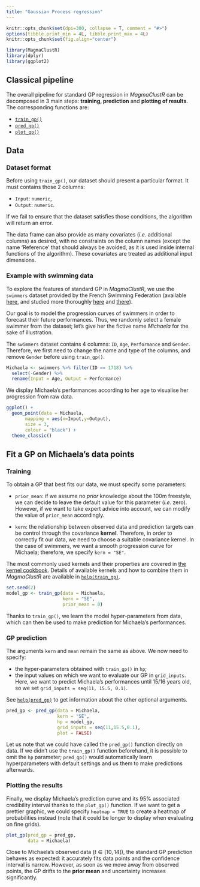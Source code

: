 ```yaml
---
title: "Gaussian Process regression"
---
```


```r
knitr::opts_chunk$set(dpi=300, collapse = T, comment = "#>")
options(tibble.print_min = 4L, tibble.print_max = 4L)
knitr::opts_chunk$set(fig.align="center")
```

```r
library(MagmaClustR)
library(dplyr)
library(ggplot2)
```

## Classical pipeline

The overall pipeline for standard GP regression in *MagmaClustR* can be decomposed in 3 main steps: **training, prediction** and **plotting of results**.
The corresponding functions are:

-   [`train_gp()`](https://arthurleroy.github.io/MagmaClustR/reference/train_magma.html)
-   [`pred_gp()`](https://arthurleroy.github.io/MagmaClustR/reference/pred_gp.html)
-   [`plot_gp()`](https://arthurleroy.github.io/MagmaClustR/reference/plot_gp.html)

## Data

### Dataset format

Before using `train_gp()`, our dataset should present a particular format. It must contains those 2 columns:

*   `Input`: `numeric`,
*   `Output`: `numeric`. 

If we fail to ensure that the dataset satisfies those conditions, the algorithm will return an error. 

The data frame can also provide as many covariates (*i.e.* additional columns) as desired, with no constraints on the column names (except the name 'Reference' that should always be avoided, as it is used inside internal functions of the algorithm). These covariates are treated as additional input dimensions. 

### Example with swimming data

To explore the features of standard GP in *MagmaClustR*, we use the `swimmers` dataset provided by the French Swimming Federation (available [here](https://github.com/ArthurLeroy/MAGMAclust/blob/master/Real_Data_Study/Data/db_100m_freestyle.csv), and studied more thoroughly [here](https://link.springer.com/article/10.1007/s10994-022-06172-1) and [there](https://arxiv.org/abs/2011.07866)).

Our goal is to model the progression curves of swimmers in order to forecast their future performances. Thus, we randomly select a female swimmer from the dataset; let's give her the fictive name *Michaela* for the sake of illustration.

The `swimmers` dataset contains 4 columns: `ID`, `Age`, `Performance` and `Gender`.
Therefore, we first need to change the name and type of the columns, and remove `Gender` before using `train_gp()`.

```r
Michaela <- swimmers %>% filter(ID == 1718) %>% 
  select(-Gender) %>% 
  rename(Input = Age, Output = Performance)
```

We display Michaela's performances according to her age to visualise her progression from raw data.

```r
ggplot() +
  geom_point(data = Michaela,
       mapping = aes(x=Input,y=Output),
       size = 3,
       colour = "black") +
  theme_classic()
```

## Fit a GP on Michaela's data points

### Training

To obtain a GP that best fits our data, we must specify some parameters:

*   `prior_mean`: if we assume no *prior* knowledge about the 100m freestyle, we can decide to leave the default value for this parameter (*i.e.* zero). However, if we want to take expert advice into account, we can modify the value of `prior_mean` accordingly.

*   `kern`: the relationship between observed data and prediction targets can be control through the covariance **kernel**.
Therefore, in order to correctly fit our data, we need to choose a suitable covariance kernel.
In the case of swimmers, we want a smooth progression curve for Michaela; therefore, we specify `kern = "SE"`.

The most commonly used kernels and their properties are covered in [the kernel cookbook](https://www.cs.toronto.edu/~duvenaud/cookbook/).
Details of available kernels and how to combine them in *MagmaClustR* are available in [`help(train_gp)`](https://arthurleroy.github.io/MagmaClustR/reference/train_gp.html). 


```r
set.seed(2)
model_gp <- train_gp(data = Michaela,
                     kern = "SE",
                     prior_mean = 0)
```

Thanks to `train_gp()`, we learn the model hyper-parameters from data, which can then be used to make prediction for Michaela's performances.

### GP prediction

The arguments `kern` and `mean` remain the same as above. We now need to specify:

*   the hyper-parameters obtained with `train_gp()` in `hp`;
*   the input values on which we want to evaluate our GP in `grid_inputs`. Here, we want to predict Michaela's performances until 15/16 years old, so we set `grid_inputs = seq(11, 15.5, 0.1)`.

See [`help(pred_gp)`](https://arthurleroy.github.io/MagmaClustR/reference/pred_gp.html) to get information about the other optional arguments.

```r
pred_gp <- pred_gp(data = Michaela,
                   kern = "SE",
                   hp = model_gp,
                   grid_inputs = seq(11,15.5,0.1),
                   plot = FALSE) 
```


Let us note that we could have called the `pred_gp()` function directly on data.
If we didn't use the `train_gp()` function beforehand, it is possible to omit the `hp` parameter; `pred_gp()`  would automatically learn hyperparameters with default settings and us them to make predictions afterwards.


### Plotting the results

Finally, we display Michaela's prediction curve and its 95% associated credibility interval thanks to the `plot_gp()` function. If we want to get a prettier graphic, we could specify `heatmap = TRUE` to create a heatmap of probabilities instead (note that it could be longer to display when evaluating on fine grids).

```r
plot_gp(pred_gp = pred_gp,
        data = Michaela)
```


Close to Michaela’s observed data ($t \in [ 10, 14 ]$), the standard GP prediction behaves as expected: it accurately fits data points and the confidence interval is narrow.
However, as soon as we move away from observed points, the GP drifts to the **prior mean** and uncertainty increases significantly.



